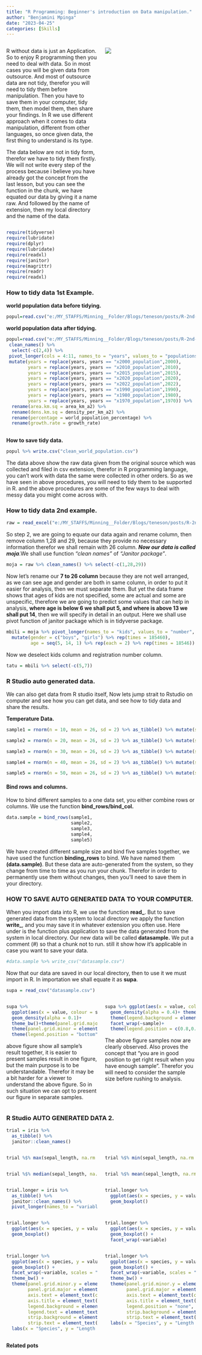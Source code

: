 ```yaml
---
title: "R Programming: Beginner's introduction on Data manipulation."
author: "Benjamini Mpinga"
date: "2023-04-25"
categories: [Skills]
---
```

::: columns
:::: {.column width="50%"}

R without data is just an Application. So to enjoy R programming then you need to deal with data. So in most cases you will  be given data from outsource. And most  of outsource data are not tidy, therefor you will need to tidy them before manipulation. Then you have to save them in your computer, tidy them, then model them, then share your findings. In R we use different approach when it comes to data manipulation, different from other languages, so once given data, the first thing to understand is its type.

The data below are not in tidy form, therefor we have to tidy them firstly. We will not write every step of the process because i believe you have already got the concept from the last lesson, but you can see the function in the chunk, we have equated our data by giving it a name raw. And followed by the name of extension, then my local directory and the name of the data.

::: 
:::: {.column width="50%"}

![](world-pop.jpg)
::: 
:::: 

```r
require(tidyverse)
require(lubridate)
require(dplyr)
require(lubridate)
require(readxl)
require(janitor)
require(magrittr)
require(readr)
require(readxl)
```

### How to tidy data 1st Example.

**world population data before tidying.**

```r
popul=read.csv("e:/MY_STAFFS/Minning__Folder/Blogs/teneson/posts/R-2nd-leson/The world population data/world_population.csv")
```

**world population data after tidying.**


```r
popul=read.csv("e:/MY_STAFFS/Minning__Folder/Blogs/teneson/posts/R-2nd-leson/The world population data/world_population.csv") %>%
 clean_names() %>% 
  select(-c(2,4)) %>% 
 pivot_longer(cols = 4:11, names_to = "years", values_to = "populations") %>% 
 mutate(years = replace(years, years == "x2000_population",2000), 
        years = replace(years, years == "x2010_population",2010),
        years = replace(years, years == "x2015_population",2015),
        years = replace(years, years == "x2020_population",2020),
        years = replace(years, years == "x2022_population",2022),
        years = replace(years, years == "x1990_population",1990),
        years = replace(years, years == "x1980_population",1980), 
        years = replace(years, years == "x1970_population",1970)) %>% 
  rename(area.km.sq = area_km_a2) %>% 
  rename(dens.km.sq = density_per_km_a2) %>% 
  rename(percentage = world_population_percentage) %>% 
  rename(growth.rate = growth_rate)
   
```

**How to save tidy data.** 

```r
popul %>% write.csv("clean_world_population.csv")
```

The data above show the raw data given from the original source which was collected and filed in csv extension, therefor in R programming language, you can't work with data the same were collected in other orders. So as we have seen in above procedures, you will need to tidy them to be supported  in R. and the above procedures are some of the few ways to deal with messy data you might come across with. 

### How to tidy data 2nd example.

```r
raw = read_excel("e:/MY_STAFFS/Minning__Folder/Blogs/teneson/posts/R-2nd-leson/Tamisemi/Primary Enrolment by Age and Sex,2021.xls")
```

So step 2, we are going to equate our data again and rename column, then remove column 1,28 and 29, because they provide no necessary information therefor we shall remain with 26 column. ***Now our data is called moja***.We shall use function *"clean names"* of *"Janitor package"*.


```r
moja = raw %>% clean_names() %>% select(-c(1,28,29))
```

Now let's rename  our **7 to 26 column** because they are not well arranged, as we can see age and gender are both in same column, in order to put it easier for analysis, then we must separate them. But yet the data frame shows that ages of kids are not specified, some are actual and some are unspecific, therefore we are going to predict some values that can help in analysis, **where age is below 6 we shall put 5, and where is above 13 we shall put 14**, then we will specify in detail in an output. Here we shall use pivot function of janitor package which is in tidyverse package.


```r
mbili = moja %>% pivot_longer(names_to = "kids", values_to = "number", cols = 7:26) %>% 
  mutate(gender = c("boys", "girls") %>% rep(times = 185460),
         age = seq(5, 14, 1) %>% rep(each = 2) %>% rep(times = 18546)) 
```


Now we deselect kids column and registration number column.

```r
tatu = mbili %>% select(-c(5,7))
```


### R Studio auto generated data.

We can also get data from R studio itself, Now lets jump strait to Rstudio on computer and see how you can get data,  and see how to tidy data and share the results. 

**Temperature Data.**

```r
sample1 = rnorm(n = 10, mean = 26, sd = 2) %>% as_tibble() %>% mutate(sample = "samp1")

sample2 = rnorm(n = 20, mean = 26, sd = 2) %>% as_tibble() %>% mutate(sample = "samp2")

sample3 = rnorm(n = 30, mean = 26, sd = 2) %>% as_tibble() %>% mutate(sample = "samp3")

sample4 = rnorm(n = 40, mean = 26, sd = 2) %>% as_tibble() %>% mutate(sample = "samp4")

sample5 = rnorm(n = 50, mean = 26, sd = 2) %>% as_tibble() %>% mutate(sample = "samp5")

```

#### Bind rows and columns.

How to bind different samples to a one data set, you either combine rows or columns. We use the function **bind_rows/bind_col.**

```r
data.sample = bind_rows(sample1,
                        sample2,
                        sample3,
                        sample4,
                        sample5)
```

We have created different sample size and bind five samples together, we have used the function **binding_rows** to bind. We have named them **(data.sample)**. But these data are auto-generated from the system, so they change from time to time as you run your chunk. Therefor in order to permanently use them without changes, then you'll need to save them in your directory.

### HOW TO SAVE AUTO GENERATED DATA TO YOUR COMPUTER.

When you import data into R, we use the function **read_**. But to save generated data from the system to local directory we apply the function **write_**, and you may save it in whatever extension you often use. Here under is the function plus application to save the data generated from the system in local directory. Our new data will be called **datasample.** We put a comment (#) so that a chunk not to run. still it show how it's applicable in case you want to save your data.

```r
#data.sample %>% write_csv("datasample.csv")
```

Now that our data are saved in our local directory, then to use it we must import in R. In importation we shall equate it as **supa**.

```r
supa = read_csv("datasample.csv")
```

::: columns
:::: {.column width="50%"}

```r
supa %>% 
  ggplot(aes(x = value, colour = sample, fill = sample))+
  geom_density(alpha = 0.1)+
  theme_bw()+theme(panel.grid.major = element_blank())+
  theme(panel.grid.minor = element_blank())+
  theme(legend.position = "bottom")+theme(axis.text.x = element_text(colour = "darkblue", size = 10),axis.text.y = element_text(colour = "darkblue", size = 10),axis.title = element_text(colour = "darkblue", size = 13),legend.text = element_text(colour = "darkblue"),legend.title = element_text(colour = "darkblue", size = 10))
```

above figure show all sample's result together, it is easier to present samples result in one figure, but the main purpose is to be understandable. Therefor it may be a bit harder for a viewer to understand the above figure. So in such situation we can opt to present our figure in separate samples. 

:::
:::: {.column width="50%"}


```r
supa %>% ggplot(aes(x = value, colour = sample, fill =sample))+
  geom_density(alpha = 0.4)+ theme_bw()+
  theme(legend.background = element_blank())+
  facet_wrap(~sample)+
  theme(legend.position = c(0.8,0.25),panel.grid = element_line(colour = "white"),axis.title = element_text(colour = "darkblue", size =13),axis.text = element_text(colour = "darkblue", size = 10),strip.background = element_rect(fill = "lightblue"),strip.text.x = element_text(colour = "darkblue", size = 10),legend.text = element_text(colour = "darkblue", size = 10),legend.title = element_text(colour = "darkblue"))
```

The above figure samples now are clearly observed. Also proves the concept that "you are in good position to get right result when you have enough sample". Therefor you will need to consider the sample size before rushing to analysis.

::: 
:::: 

### R Studio AUTO GENERATED DATA 2.

```r
trial = iris %>% 
  as_tibble() %>% 
  janitor::clean_names() 
```


::: columns
:::: {.column width="50%"}

```r
trial %$% max(sepal_length, na.rm = TRUE) 
```


::: 
:::: {.column width="50%"}

```r

trial %$% min(sepal_length, na.rm = TRUE) 
```
::: 
:::: 


::: columns
:::: {.column width="50%"}

```r
trial %$% median(sepal_length, na.rm = TRUE) 
```
::: 
:::: {.column width="50%"}

```r
trial %$% mean(sepal_length, na.rm = TRUE) 
```

::: 
:::: 

::: columns
:::: {.column width="50%"}

 
```r
trial.longer = iris %>% 
  as_tibble() %>% 
  janitor::clean_names() %>% 
  pivot_longer(names_to = "variable", values_to = "value", cols = 1:4)
```

::: 
:::: {.column width="50%"}


```r
trial.longer %>% 
  ggplot(aes(x = species, y = value, color = variable)) +
  geom_boxplot()
```


::: 
::::


::: columns
:::: {.column width="50%"}

```r
trial.longer %>% 
  ggplot(aes(x = species, y = value, fill = variable)) +
  geom_boxplot()
```

::: 
:::: {.column width="50%"}

```r
trial.longer %>% 
  ggplot(aes(x = species, y = value, fill = variable)) +
  geom_boxplot() +
  facet_wrap(~variable)
```

:::
::::

::: columns
:::: {.column width="50%"}

```r
trial.longer %>% 
  ggplot(aes(x = species, y = value, fill = variable)) +
  geom_boxplot() +
  facet_wrap(~variable, scales = "free_y") +
  theme_bw() +
  theme(panel.grid.minor.y = element_blank(),
        panel.grid.major = element_line(linetype = "dashed", colour = "grey90"),
        axis.text = element_text(colour = "black", size = 10),
        axis.title = element_text(colour = "black", size = 11),
        legend.background = element_rect(colour = "black", fill = NA),
        legend.text = element_text(colour = "black", size = 10),
        strip.background = element_rect(fill = NA),
        strip.text = element_text(colour = "black", size = 10)) +
  labs(x = "Species", y = "Length (cm)")
```

::: 
:::: {.column width="50%"}

```r
trial.longer %>% 
  ggplot(aes(x = species, y = value, fill = variable)) +
  geom_boxplot() +
  facet_wrap(~variable, scales = "free_y") +
  theme_bw() +
  theme(panel.grid.minor.y = element_blank(),
        panel.grid.major = element_line(linetype = "dashed", colour = "grey90"),
        axis.text = element_text(colour = "black", size = 10),
        axis.title = element_text(colour = "black", size = 11),
        legend.position = "none",
        strip.background = element_rect(fill = "NA"),
        strip.text = element_text(colour = "black", size = 10)) +
  labs(x = "Species", y = "Length (cm)")
```

::: 
:::: 

**Related pots**